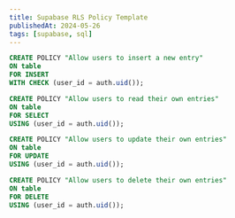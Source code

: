 ```yaml
---
title: Supabase RLS Policy Template
publishedAt: 2024-05-26
tags: [supabase, sql]
---
```



```sql
CREATE POLICY "Allow users to insert a new entry"
ON table
FOR INSERT
WITH CHECK (user_id = auth.uid());

CREATE POLICY "Allow users to read their own entries"
ON table
FOR SELECT
USING (user_id = auth.uid());

CREATE POLICY "Allow users to update their own entries"
ON table
FOR UPDATE
USING (user_id = auth.uid());

CREATE POLICY "Allow users to delete their own entries"
ON table
FOR DELETE
USING (user_id = auth.uid());
